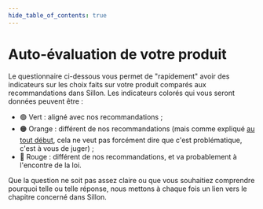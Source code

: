 ```yaml
---
hide_table_of_contents: true
---
```



# Auto-évaluation de votre produit

Le questionnaire ci-dessous vous permet de "rapidement" avoir des indicateurs sur les choix faits sur votre produit comparés aux recommandations dans Sillon. Les indicateurs colorés qui vous seront données peuvent être :

- 🟢 Vert : aligné avec nos recommandations ;
- 🟠 Orange : différent de nos recommandations (mais comme expliqué [au tout début](/docs/preamble/), cela ne veut pas forcément dire que c'est problématique, c'est à vous de juger) ;
- 🔴 Rouge : différent de nos recommandations, et va probablement à l'encontre de la loi.

Que la question ne soit pas assez claire ou que vous souhaitiez comprendre pourquoi telle ou telle réponse, nous mettons à chaque fois un lien vers le chapitre concerné dans Sillon.

<ProductEvaluation />
